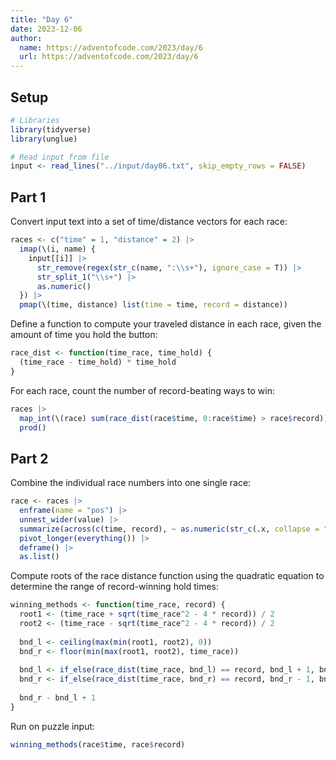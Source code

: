 ```yaml
---
title: "Day 6"
date: 2023-12-06
author:
  name: https://adventofcode.com/2023/day/6
  url: https://adventofcode.com/2023/day/6
---
```


## Setup

```r

# Libraries
library(tidyverse)
library(unglue)

# Read input from file
input <- read_lines("../input/day06.txt", skip_empty_rows = FALSE)

```

## Part 1

Convert input text into a set of time/distance vectors for each race:

```r

races <- c("time" = 1, "distance" = 2) |> 
  imap(\(i, name) {
    input[[i]] |>
      str_remove(regex(str_c(name, ":\\s+"), ignore_case = T)) |>
      str_split_1("\\s+") |>
      as.numeric()
  }) |> 
  pmap(\(time, distance) list(time = time, record = distance))

```

Define a function to compute your traveled distance in each race, given the amount of time you hold the button:

```r

race_dist <- function(time_race, time_hold) {
  (time_race - time_hold) * time_hold
}

```

For each race, count the number of record-beating ways to win:

```r

races |> 
  map_int(\(race) sum(race_dist(race$time, 0:race$time) > race$record)) |> 
  prod()

```

## Part 2

Combine the individual race numbers into one single race:

```r

race <- races |> 
  enframe(name = "pos") |> 
  unnest_wider(value) |> 
  summarize(across(c(time, record), ~ as.numeric(str_c(.x, collapse = "")))) |> 
  pivot_longer(everything()) |> 
  deframe() |> 
  as.list()

```

Compute roots of the race distance function using the quadratic equation to determine the range of record-winning hold times:

```r

winning_methods <- function(time_race, record) {
  root1 <- (time_race + sqrt(time_race^2 - 4 * record)) / 2
  root2 <- (time_race - sqrt(time_race^2 - 4 * record)) / 2
  
  bnd_l <- ceiling(max(min(root1, root2), 0))
  bnd_r <- floor(min(max(root1, root2), time_race))
  
  bnd_l <- if_else(race_dist(time_race, bnd_l) == record, bnd_l + 1, bnd_l)
  bnd_r <- if_else(race_dist(time_race, bnd_r) == record, bnd_r - 1, bnd_r)
  
  bnd_r - bnd_l + 1
}

```

Run on puzzle input:

```r

winning_methods(race$time, race$record)

```
